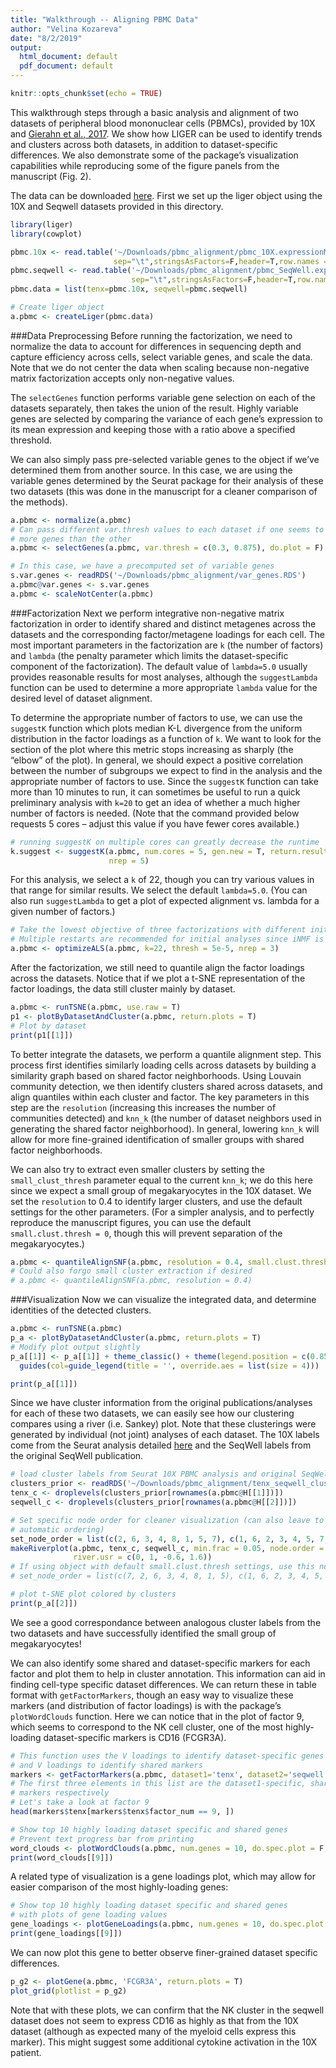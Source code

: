 ```yaml
---
title: "Walkthrough -- Aligning PBMC Data"
author: "Velina Kozareva"
date: "8/2/2019"
output:
  html_document: default
  pdf_document: default
---
```


```r
knitr::opts_chunk$set(echo = TRUE)
```
This walkthrough steps through a basic analysis and alignment of two datasets of peripheral blood mononuclear cells (PBMCs), 
provided by 10X and [Gierahn et al., 2017](https://www.ncbi.nlm.nih.gov/pmc/articles/PMC5376227/). We show how LIGER can be used to identify trends and clusters across both datasets, in addition to dataset-specific differences. We also demonstrate some
of the package's visualization capabilities while reproducing some of the figure panels from the manuscript (Fig. 2).

The data can be downloaded [here](pbmc_alignment.zip). First we set up the liger object using the 10X and Seqwell datasets provided in this directory.

```r
library(liger)
library(cowplot)

pbmc.10x <- read.table('~/Downloads/pbmc_alignment/pbmc_10X.expressionMatrix.txt',
                       sep="\t",stringsAsFactors=F,header=T,row.names = 1)
pbmc.seqwell <- read.table('~/Downloads/pbmc_alignment/pbmc_SeqWell.expressionMatrix.txt',
                           sep="\t",stringsAsFactors=F,header=T,row.names = 1)
pbmc.data = list(tenx=pbmc.10x, seqwell=pbmc.seqwell)

# Create liger object
a.pbmc <- createLiger(pbmc.data)
```

###Data Preprocessing
Before running the factorization, we need to normalize the data to account for differences in sequencing depth and capture efficiency across cells, select variable genes, and scale the data. Note that we do not center the data when scaling because non-negative matrix factorization accepts only non-negative values. 

The `selectGenes` function performs variable gene selection on each of the datasets separately, then takes the union of the result. Highly variable genes are selected by comparing the variance of each gene's expression to its mean expression and keeping those with a ratio above a specified threshold. 

We can also simply pass pre-selected variable genes to the object if we've determined them from another 
source. In this case, we are using the variable genes determined by the Seurat package for their 
analysis of these two datasets (this was done in the manuscript for a cleaner comparison of the 
methods).

```r
a.pbmc <- normalize(a.pbmc)
# Can pass different var.thresh values to each dataset if one seems to be contributing significantly
# more genes than the other
a.pbmc <- selectGenes(a.pbmc, var.thresh = c(0.3, 0.875), do.plot = F)

# In this case, we have a precomputed set of variable genes
s.var.genes <- readRDS('~/Downloads/pbmc_alignment/var_genes.RDS')
a.pbmc@var.genes <- s.var.genes
a.pbmc <- scaleNotCenter(a.pbmc)
```

###Factorization
Next we perform integrative non-negative matrix factorization in order to identify shared and distinct metagenes across the datasets and the corresponding factor/metagene loadings for each cell. The most important parameters in the factorization are `k` (the number of factors) and `lambda` (the penalty parameter which limits the dataset-specific component of the factorization). The default value of `lambda=5.0` usually provides reasonable results for most analyses, although the `suggestLambda` function can be used to determine a more appropriate `lambda` value for the desired level of dataset alignment. 

To determine the appropriate number of factors to use, we can use the `suggestK` function which plots median K-L divergence from the uniform distribution in the factor loadings as a function of `k`. We want to look for the section of the plot where this metric stops increasing as sharply (the "elbow" of the plot). In general, we should expect a positive correlation between the number of subgroups we expect to find in the analysis and the appropriate number of factors to use. Since the `suggestK` function can take more than 10 minutes to run, it can sometimes be useful to run a quick preliminary analysis with `k=20` to get an idea of whether a much higher number of factors is needed. (Note that the command provided below requests 5 cores – adjust this value if you have fewer cores available.)

``` r
# running suggestK on multiple cores can greatly decrease the runtime
k.suggest <- suggestK(a.pbmc, num.cores = 5, gen.new = T, return.results = T, plot.log2 = F,
                      nrep = 5)
```

For this analysis, we select a `k` of 22, though you can try various values in that range for similar results. We select the default `lambda=5.0`. (You can also run `suggestLambda` to get a plot of expected alignment vs. lambda for a given number of factors.)
```r
# Take the lowest objective of three factorizations with different initializations
# Multiple restarts are recommended for initial analyses since iNMF is non-deterministic
a.pbmc <- optimizeALS(a.pbmc, k=22, thresh = 5e-5, nrep = 3)
```

After the factorization, we still need to quantile align the factor loadings across the datasets. Notice that if we plot a t-SNE representation of the factor loadings, the data still cluster mainly by dataset. 
```r
a.pbmc <- runTSNE(a.pbmc, use.raw = T)
p1 <- plotByDatasetAndCluster(a.pbmc, return.plots = T)
# Plot by dataset
print(p1[[1]])
```

To better integrate the datasets, we perform a quantile alignment step. This process first identifies similarly loading cells across datasets by building a similarity graph based on shared factor neighborhoods. Using Louvain community detection, we then identify clusters shared across datasets, and align quantiles within each cluster and factor. The key parameters in this step are the `resolution` (increasing this increases the number of communities detected) and `knn_k` (the number of dataset neighbors used in generating the shared factor neighborhood). In general, lowering `knn_k` will allow for more fine-grained identification of smaller groups with shared factor neighborhoods. 

We can also try to extract even smaller clusters by setting the `small_clust_thresh` parameter equal to the current `knn_k`; we do this here since we expect a small group of megakaryocytes in the 10X dataset. We set the `resolution` to 0.4 to identify larger clusters, and use the default settings for the other parameters. (For a simpler analysis, and to perfectly reproduce the manuscript figures, you can use the default `small.clust.thresh = 0`, though this will prevent separation of the megakaryocytes.)

```r
a.pbmc <- quantileAlignSNF(a.pbmc, resolution = 0.4, small.clust.thresh = 20)
# Could also forgo small cluster extraction if desired
# a.pbmc <- quantileAlignSNF(a.pbmc, resolution = 0.4)

```

###Visualization 
Now we can visualize the integrated data, and determine identities of the detected clusters.
```r
a.pbmc <- runTSNE(a.pbmc)
p_a <- plotByDatasetAndCluster(a.pbmc, return.plots = T) 
# Modify plot output slightly
p_a[[1]] <- p_a[[1]] + theme_classic() + theme(legend.position = c(0.85, 0.15)) + 
  guides(col=guide_legend(title = '', override.aes = list(size = 4)))

print(p_a[[1]])

```

Since we have cluster information from the original publications/analyses for each of these two datasets, we 
can easily see how our clustering compares using a river (i.e. Sankey) plot. Note that these clusterings were generated by individual (not joint) analyses of each dataset. The 10X labels come from the Seurat analysis
detailed [here](https://satijalab.org/seurat/pbmc3k_tutorial.html) and the SeqWell labels from the
original SeqWell publication. 

```r
# load cluster labels from Seurat 10X PBMC analysis and original SeqWell publication
clusters_prior <- readRDS('~/Downloads/pbmc_alignment/tenx_seqwell_clusters.RDS')
tenx_c <- droplevels(clusters_prior[rownames(a.pbmc@H[[1]])])
seqwell_c <- droplevels(clusters_prior[rownames(a.pbmc@H[[2]])])

# Set specific node order for cleaner visualization (can also leave to default value for 
# automatic ordering)
set_node_order = list(c(2, 6, 3, 4, 8, 1, 5, 7), c(1, 6, 2, 3, 4, 5, 7, 8, 9), c(5, 2, 3, 6, 1, 4))
makeRiverplot(a.pbmc, tenx_c, seqwell_c, min.frac = 0.05, node.order = set_node_order,
              river.usr = c(0, 1, -0.6, 1.6))
# If using object with default small.clust.thresh settings, use this node order instead
# set_node_order = list(c(7, 2, 6, 3, 4, 8, 1, 5), c(1, 6, 2, 3, 4, 5, 7, 8), rev(c(4, 1, 6, 3, 2, 5)))

# plot t-SNE plot colored by clusters 
print(p_a[[2]]) 

```

We see a good correspondance between analogous cluster labels from the two datasets and have successfully identified the small group of megakaryocytes!

We can also identify some shared and dataset-specific markers for each factor and plot them to help in cluster annotation. This information can aid in finding cell-type specific dataset differences. We can return these in table format with `getFactorMarkers`, though an easy way to visualize these markers (and distribution of factor loadings) is with the package's `plotWordClouds` function. Here we can notice that in the plot of factor 9, which seems to correspond to the NK cell cluster, one of the most highly-loading dataset-specific markers is CD16 (FCGR3A). 
```r
# This function uses the V loadings to identify dataset-specific genes and a combination of the W 
# and V loadings to identify shared markers
markers <- getFactorMarkers(a.pbmc, dataset1='tenx', dataset2='seqwell', num.genes = 10)
# The first three elements in this list are the dataset1-specific, shared, and dataset2-specific 
# markers respectively
# Let's take a look at factor 9
head(markers$tenx[markers$tenx$factor_num == 9, ])
```

```r
# Show top 10 highly loading dataset specific and shared genes
# Prevent text progress bar from printing
word_clouds <- plotWordClouds(a.pbmc, num.genes = 10, do.spec.plot = F, return.plots = T)
print(word_clouds[[9]])
```

A related type of visualization is a gene loadings plot, which may allow for easier comparison of the most highly-loading genes:

```r
# Show top 10 highly loading dataset specific and shared genes
# with plots of gene loading values
gene_loadings <- plotGeneLoadings(a.pbmc, num.genes = 10, do.spec.plot = F, return.plots = T)
print(gene_loadings[[9]])
```

We can now plot this gene to better observe finer-grained dataset specific differences. 
```r
p_g2 <- plotGene(a.pbmc, 'FCGR3A', return.plots = T)
plot_grid(plotlist = p_g2)
```

Note that with these plots, we can confirm that the NK cluster in the seqwell dataset does not seem to express CD16 as highly as that from the 10X dataset (although as expected many of the myeloid cells express this marker). This might suggest some additional cytokine activation in the 10X patient. 
